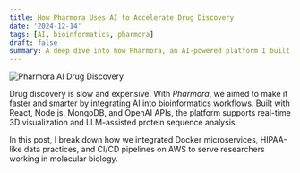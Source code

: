 ```yaml
---
title: How Pharmora Uses AI to Accelerate Drug Discovery
date: '2024-12-14'
tags: [AI, bioinformatics, pharmora]
draft: false
summary: A deep dive into how Pharmora, an AI-powered platform I built, assists researchers in visualizing proteins and accelerating molecular analysis.
---
```


<img className="inline" src="/static/images/Blog/pharmora.jpg" alt="Pharmora AI Drug Discovery" />

Drug discovery is slow and expensive. With _Pharmora_, we aimed to make it faster and smarter by integrating AI into bioinformatics workflows. Built with React, Node.js, MongoDB, and OpenAI APIs, the platform supports real-time 3D visualization and LLM-assisted protein sequence analysis.

In this post, I break down how we integrated Docker microservices, HIPAA-like data practices, and CI/CD pipelines on AWS to serve researchers working in molecular biology.
